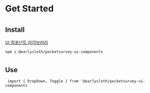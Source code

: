 
<Meta title="Intro" />

# Get Started
#
## Install
[Ui 컴포넌트 라이브러리](https://www.npmjs.com/package/@earlysloth/pocketsurvey-ui-components)  
  
```npm i @earlysloth/pocketsurvey-ui-components```
#
## Use 
``` import { DropDown, Toggle } from '@earlysloth/pocketsurvey-ui-components```

